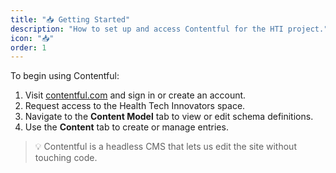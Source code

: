 ```yaml
---
title: "📥 Getting Started"
description: "How to set up and access Contentful for the HTI project."
icon: "📥"
order: 1
---
```


To begin using Contentful:

1. Visit [contentful.com](https://www.contentful.com/) and sign in or create an account.
2. Request access to the Health Tech Innovators space.
3. Navigate to the **Content Model** tab to view or edit schema definitions.
4. Use the **Content** tab to create or manage entries.

> 💡 Contentful is a headless CMS that lets us edit the site without touching code.
